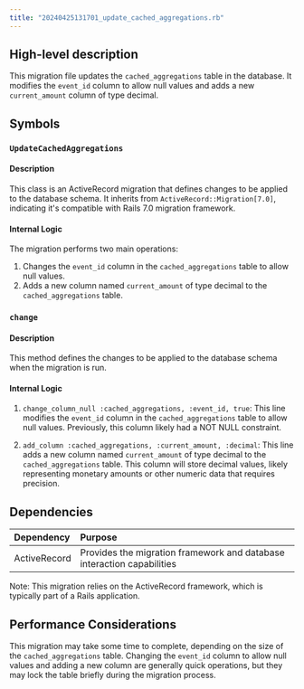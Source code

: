 ```yaml
---
title: "20240425131701_update_cached_aggregations.rb"
---
```


## High-level description
This migration file updates the `cached_aggregations` table in the database. It modifies the `event_id` column to allow null values and adds a new `current_amount` column of type decimal.

## Symbols

### `UpdateCachedAggregations`
#### Description
This class is an ActiveRecord migration that defines changes to be applied to the database schema. It inherits from `ActiveRecord::Migration[7.0]`, indicating it's compatible with Rails 7.0 migration framework.

#### Internal Logic
The migration performs two main operations:
1. Changes the `event_id` column in the `cached_aggregations` table to allow null values.
2. Adds a new column named `current_amount` of type decimal to the `cached_aggregations` table.

### `change`
#### Description
This method defines the changes to be applied to the database schema when the migration is run.

#### Internal Logic
1. `change_column_null :cached_aggregations, :event_id, true`: This line modifies the `event_id` column in the `cached_aggregations` table to allow null values. Previously, this column likely had a NOT NULL constraint.

2. `add_column :cached_aggregations, :current_amount, :decimal`: This line adds a new column named `current_amount` of type decimal to the `cached_aggregations` table. This column will store decimal values, likely representing monetary amounts or other numeric data that requires precision.

## Dependencies
| Dependency | Purpose |
|:-----------|:--------|
| ActiveRecord | Provides the migration framework and database interaction capabilities |

Note: This migration relies on the ActiveRecord framework, which is typically part of a Rails application.

## Performance Considerations
This migration may take some time to complete, depending on the size of the `cached_aggregations` table. Changing the `event_id` column to allow null values and adding a new column are generally quick operations, but they may lock the table briefly during the migration process.